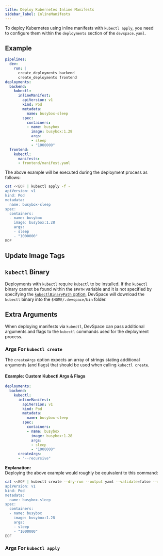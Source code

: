 ```yaml
---
title: Deploy Kubernetes Inline Manifests
sidebar_label: InlineManifests
---
```



To deploy Kubernetes using inline manifests with `kubectl apply`, you need to configure them within the `deployments` section of the `devspace.yaml`.


## Example
```yaml title=devspace.yaml
pipelines:
  dev: 
    run: |
      create_deployments backend
      create_deployments frontend
deployments:
  backend:
    kubectl:
      inlineManifest:
        apiVersion: v1
        kind: Pod
        metadata:
          name: busybox-sleep
        spec:
          containers:
          - name: busybox
            image: busybox:1.28
            args:
            - sleep
            - "1000000"
  frontend:
    kubectl:
      manifests:
      - frontend/manifest.yaml
```

The above example will be executed during the deployment process as follows:
```bash
cat <<EOF | kubectl apply -f -
apiVersion: v1
kind: Pod
metadata:
  name: busybox-sleep
spec:
  containers:
  - name: busybox
    image: busybox:1.28
    args:
    - sleep
    - "1000000"
EOF
```


## Update Image Tags

<FragmentUpdateImageTags/>


## `kubectl` Binary
Deployments with `kubectl` require `kubectl` to be installed. If the `kubectl` binary cannot be found within the `$PATH` variable and it is not specified by specifying the [`kubectlBinaryPath` option](./README.mdx#deployments-kubectl-kubectlBinaryPath), DevSpace will download the `kubectl` binary into the `$HOME/.devspace/bin` folder.



## Extra Arguments
When deploying manifests via `kubectl`, DevSpace can pass additional arguments and flags to the `kubectl` commands used for the deployment process.

### Args For `kubectl create`
The `createArgs` option expects an array of strings stating additional arguments (and flags) that should be used when calling `kubectl create`.

#### Example: Custom Kubectl Args & Flags
```yaml
deployments:
  backend:
    kubectl:
      inlineManifest:
        apiVersion: v1
        kind: Pod
        metadata:
          name: busybox-sleep
        spec:
          containers:
          - name: busybox
            image: busybox:1.28
            args:
            - sleep
            - "1000000"
      createArgs:
      - "--recursive"
```
**Explanation:**  
Deploying the above example would roughly be equivalent to this command:
```bash
cat <<EOF | kubectl create --dry-run --output yaml --validate=false --recursive -f -
apiVersion: v1
kind: Pod
metadata:
  name: busybox-sleep
spec:
  containers:
  - name: busybox
    image: busybox:1.28
    args:
    - sleep
    - "1000000"
EOF
```


### Args For `kubectl apply`

<FragmentKubectlApplyArgs/>
